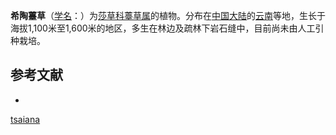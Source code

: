 {{Speciesbox
| name = 希陶薹草
| status = 
| status_system = 
| image =
| genus = Carex
| species = tsaiana
| authority = Wang et Tang ex P. C. Li
}}

'''希陶薹草'''（[[学名|学名]]：{{lang|la|''Carex tsaiana''}}）为[[莎草科|莎草科]][[薹草属|薹草属]]的植物。分布在[[中国大陆|中国大陆]]的[[云南|云南]]等地，生长于海拔1,100米至1,600米的地区，多生在林边及疏林下岩石缝中，目前尚未由人工引种栽培。

== 参考文献 ==
<div class="references-small">
* {{cite web| url =http://www.bioinfo.cn/db05/KmzwSpecies.php?action=view&id=24331| title =希陶薹草| work =《中国高等植物数据库全库》| publisher =中国科学院微生物研究所| author =昆明植物研究所| accessdate =2009-02-25| deadurl =yes| archiveurl =https://web.archive.org/web/20160305053359/http://www.bioinfo.cn/db05/KmzwSpecies.php?action=view&id=24331| archivedate =2016-03-05}}
</div>

{{Taxonbar|from=Q11059932}}

{{DEFAULTSORT:Carex tsaiana}}
[[Category:薹草属|tsaiana]]


{{Carex-stub}}